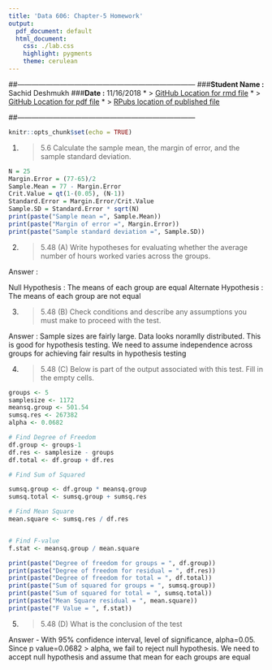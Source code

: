 ```yaml
---
title: 'Data 606: Chapter-5 Homework'
output:
  pdf_document: default
  html_document:
    css: ./lab.css
    highlight: pygments
    theme: cerulean
---
```


##---------------------------------------------------------------------------
###**Student Name :** Sachid Deshmukh
###**Date :** 11/16/2018
* > [GitHub Location for rmd file](https://github.com/mlforsachid/MSDSQ1/blob/master/Data606/Week6/Homework5/SachidVijay.Deshmukh60.Rmd)
* > [GitHub Location for pdf file](https://github.com/mlforsachid/MSDSQ1/blob/master/Data606/Week6/Homework5/SachidVijay.Deshmukh60.pdf)
* > [RPubs location of published file](http://rpubs.com/sachid/Data606Homework5)

##---------------------------------------------------------------------------

```r
knitr::opts_chunk$set(echo = TRUE)
```

1.  > 5.6 Calculate the sample mean, the margin of error, and the sample standard deviation.

```r
N = 25
Margin.Error = (77-65)/2
Sample.Mean = 77 - Margin.Error
Crit.Value = qt(1-(0.05), (N-1))
Standard.Error = Margin.Error/Crit.Value
Sample.SD = Standard.Error * sqrt(N)
print(paste("Sample mean =", Sample.Mean))
print(paste("Margin of error =", Margin.Error))
print(paste("Sample standard deviation =", Sample.SD))
```

2. > 5.48 (A) Write hypotheses for evaluating whether the average number of hours worked varies across the groups.

Answer : 

Null Hypothesis : The means of each group are equal
Alternate Hypothesis : The means of each group are not equal

3. > 5.48 (B) Check conditions and describe any assumptions you must make to proceed with the test.

Answer : Sample sizes are fairly large. Data looks noramlly distributed. This is good for hypothesis testing. We need to assume independence across groups for achieving fair results in hypothesis testing

4. > 5.48 (C) Below is part of the output associated with this test. Fill in the empty cells.

```r
groups <- 5
samplesize <- 1172
meansq.group <- 501.54
sumsq.res <- 267382
alpha <- 0.0682

# Find Degree of Freedom
df.group <- groups-1
df.res <- samplesize - groups
df.total <- df.group + df.res

# Find Sum of Squared

sumsq.group <- df.group * meansq.group
sumsq.total <- sumsq.group + sumsq.res

# Find Mean Square
mean.square <- sumsq.res / df.res


# Find F-value
f.stat <- meansq.group / mean.square

print(paste("Degree of freedom for groups = ", df.group))
print(paste("Degree of freedom for residual = ", df.res))
print(paste("Degree of freedom for total = ", df.total))
print(paste("Sum of squared for groups = ", sumsq.group))
print(paste("Sum of squared for total = ", sumsq.total))
print(paste("Mean Square residual = ", mean.square))
print(paste("F Value = ", f.stat))
```

5. > 5.48 (D) What is the conclusion of the test

Answer - With 95% confidence interval, level of significance, alpha=0.05. Since p value=0.0682 > alpha, we fail to reject null hypothesis. We need to accept null hypothesis and assume that mean for each groups are equal

